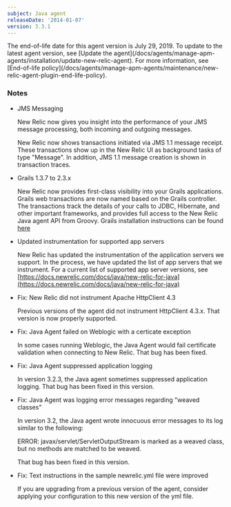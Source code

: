 ```yaml
---
subject: Java agent
releaseDate: '2014-01-07'
version: 3.3.1
---
```


<Callout variant="important">
  The end-of-life date for this agent version is July 29, 2019. To update to the latest agent version, see [Update the agent](/docs/agents/manage-apm-agents/installation/update-new-relic-agent). For more information, see [End-of-life policy](/docs/agents/manage-apm-agents/maintenance/new-relic-agent-plugin-end-life-policy).
</Callout>

### Notes

* JMS Messaging

  New Relic now gives you insight into the performance of your JMS message processing, both incoming and outgoing messages.

  New Relic now shows transactions initiated via JMS 1.1 message receipt. These transactions show up in the New Relic UI as background tasks of type "Message". In addition, JMS 1.1 message creation is shown in transaction traces.
* Grails 1.3.7 to 2.3.x

  New Relic now provides first-class visibility into your Grails applications. Grails web transactions are now named based on the Grails controller. The transactions track the details of your calls to JDBC, Hibernate, and other important frameworks, and provides full access to the New Relic Java agent API from Groovy. Grails installation instructions can be found [here](https://docs.newrelic.com/docs/java/grails-installation-for-java)
* Updated instrumentation for supported app servers

  New Relic has updated the instrumentation of the application servers we support. In the process, we have updated the list of app servers that we instrument. For a current list of supported app server versions, see [https://docs.newrelic.com/docs/java/new-relic-for-java](https://docs.newrelic.com/docs/java/new-relic-for-java)
* Fix: New Relic did not instrument Apache HttpClient 4.3

  Previous versions of the agent did not instrument HttpClient 4.3.x. That version is now properly supported.
* Fix: Java Agent failed on Weblogic with a certicate exception

  In some cases running Weblogic, the Java Agent would fail certificate validation when connecting to New Relic. That bug has been fixed.
* Fix: Java Agent suppressed application logging

  In version 3.2.3, the Java agent sometimes suppressed application logging. That bug has been fixed in this version.
* Fix: Java Agent was logging error messages regarding "weaved classes"

  In version 3.2, the Java agent wrote innocuous error messages to its log similar to the following:

  ERROR: javax/servlet/ServletOutputStream is marked as a weaved class, but no methods are matched to be weaved.

  That bug has been fixed in this version.
* Fix: Text instructions in the sample newrelic.yml file were improved

  If you are upgrading from a previous version of the agent, consider applying your configuration to this new version of the yml file.
